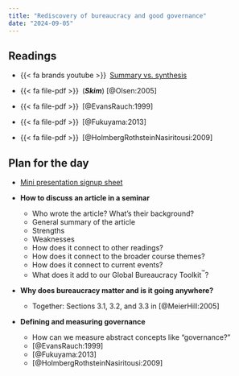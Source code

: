 ```yaml
---
title: "Rediscovery of bureaucracy and good governance"
date: "2024-09-05"
---
```


## Readings

- {{< fa brands youtube >}}&ensp;[Summary vs. synthesis](https://www.youtube.com/watch?v=R_rnkM7jvlY)

- {{< fa file-pdf >}}&ensp;(***Skim***) [@Olsen:2005]

- {{< fa file-pdf >}}&ensp;[@EvansRauch:1999]

- {{< fa file-pdf >}}&ensp;[@Fukuyama:2013]

- {{< fa file-pdf >}}&ensp;[@HolmbergRothsteinNasiritousi:2009]


## Plan for the day

- [Mini presentation signup sheet](https://docs.google.com/spreadsheets/d/1QDpvQp8iDq0Fgee_1EJfXYsvuC0-Cu6bReUIH3OR4l8/)

- **How to discuss an article in a seminar**

  - Who wrote the article? What’s their background?
  - General summary of the article
  - Strengths
  - Weaknesses
  - How does it connect to other readings?
  - How does it connect to the broader course themes?
  - How does it connect to current events?
  - What does it add to our Global Bureaucracy Toolkit^™^?

- **Why does bureaucracy matter and is it going anywhere?**

  - Together: Sections 3.1, 3.2, and 3.3 in [@MeierHill:2005]

- **Defining and measuring governance**

  - How can we measure abstract concepts like "governance?"
  - [@EvansRauch:1999]
  - [@Fukuyama:2013]
  - [@HolmbergRothsteinNasiritousi:2009]
